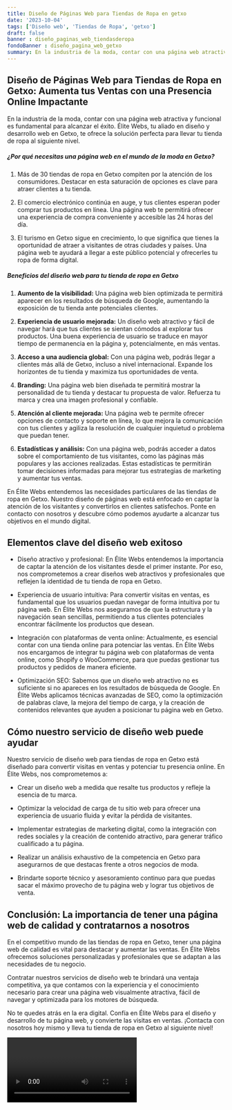 ```yaml
---
title: Diseño de Páginas Web para Tiendas de Ropa en getxo
date: '2023-10-04'
tags: ['Diseño web', 'Tiendas de Ropa', 'getxo']
draft: false
banner : diseño_paginas_web_tiendasderopa
fondoBanner : diseño_pagina_web_getxo
summary: En la industria de la moda, contar con una página web atractiva y funcional es fundamental para alcanzar el éxito. Élite Webs, tu aliado en diseño y desarrollo web en Getxo, te ofrece la solución perfecta para llevar tu tienda de ropa al siguiente nivel.
---
```


## Diseño de Páginas Web para Tiendas de Ropa en Getxo: Aumenta tus Ventas con una Presencia Online Impactante

En la industria de la moda, contar con una página web atractiva y funcional es fundamental para alcanzar el éxito. Élite Webs, tu aliado en diseño y desarrollo web en Getxo, te ofrece la solución perfecta para llevar tu tienda de ropa al siguiente nivel.

##### ¿Por qué necesitas una página web en el mundo de la moda en Getxo?

1. Más de 30 tiendas de ropa en Getxo compiten por la atención de los consumidores. Destacar en esta saturación de opciones es clave para atraer clientes a tu tienda.

2. El comercio electrónico continúa en auge, y tus clientes esperan poder comprar tus productos en línea. Una página web te permitirá ofrecer una experiencia de compra conveniente y accesible las 24 horas del día.

3. El turismo en Getxo sigue en crecimiento, lo que significa que tienes la oportunidad de atraer a visitantes de otras ciudades y países. Una página web te ayudará a llegar a este público potencial y ofrecerles tu ropa de forma digital.

##### Beneficios del diseño web para tu tienda de ropa en Getxo

1. **Aumento de la visibilidad:** Una página web bien optimizada te permitirá aparecer en los resultados de búsqueda de Google, aumentando la exposición de tu tienda ante potenciales clientes.

2. **Experiencia de usuario mejorada:** Un diseño web atractivo y fácil de navegar hará que tus clientes se sientan cómodos al explorar tus productos. Una buena experiencia de usuario se traduce en mayor tiempo de permanencia en la página y, potencialmente, en más ventas.

3. **Acceso a una audiencia global:** Con una página web, podrás llegar a clientes más allá de Getxo, incluso a nivel internacional. Expande los horizontes de tu tienda y maximiza tus oportunidades de venta.

4. **Branding:** Una página web bien diseñada te permitirá mostrar la personalidad de tu tienda y destacar tu propuesta de valor. Refuerza tu marca y crea una imagen profesional y confiable.

5. **Atención al cliente mejorada:** Una página web te permite ofrecer opciones de contacto y soporte en línea, lo que mejora la comunicación con tus clientes y agiliza la resolución de cualquier inquietud o problema que puedan tener.

6. **Estadísticas y análisis:** Con una página web, podrás acceder a datos sobre el comportamiento de tus visitantes, como las páginas más populares y las acciones realizadas. Estas estadísticas te permitirán tomar decisiones informadas para mejorar tus estrategias de marketing y aumentar tus ventas.

En Élite Webs entendemos las necesidades particulares de las tiendas de ropa en Getxo. Nuestro diseño de páginas web está enfocado en captar la atención de los visitantes y convertirlos en clientes satisfechos. Ponte en contacto con nosotros y descubre cómo podemos ayudarte a alcanzar tus objetivos en el mundo digital.

<GifSeo />

<Cta />

## Elementos clave del diseño web exitoso

- Diseño atractivo y profesional: En Élite Webs entendemos la importancia de captar la atención de los visitantes desde el primer instante. Por eso, nos comprometemos a crear diseños web atractivos y profesionales que reflejen la identidad de tu tienda de ropa en Getxo.

- Experiencia de usuario intuitiva: Para convertir visitas en ventas, es fundamental que los usuarios puedan navegar de forma intuitiva por tu página web. En Élite Webs nos aseguramos de que la estructura y la navegación sean sencillas, permitiendo a tus clientes potenciales encontrar fácilmente los productos que desean.

- Integración con plataformas de venta online: Actualmente, es esencial contar con una tienda online para potenciar las ventas. En Élite Webs nos encargamos de integrar tu página web con plataformas de venta online, como Shopify o WooCommerce, para que puedas gestionar tus productos y pedidos de manera eficiente.

- Optimización SEO: Sabemos que un diseño web atractivo no es suficiente si no apareces en los resultados de búsqueda de Google. En Élite Webs aplicamos técnicas avanzadas de SEO, como la optimización de palabras clave, la mejora del tiempo de carga, y la creación de contenidos relevantes que ayuden a posicionar tu página web en Getxo.

## Cómo nuestro servicio de diseño web puede ayudar

Nuestro servicio de diseño web para tiendas de ropa en Getxo está diseñado para convertir visitas en ventas y potenciar tu presencia online. En Élite Webs, nos comprometemos a:

- Crear un diseño web a medida que resalte tus productos y refleje la esencia de tu marca.

- Optimizar la velocidad de carga de tu sitio web para ofrecer una experiencia de usuario fluida y evitar la pérdida de visitantes.

- Implementar estrategias de marketing digital, como la integración con redes sociales y la creación de contenido atractivo, para generar tráfico cualificado a tu página.

- Realizar un análisis exhaustivo de la competencia en Getxo para asegurarnos de que destacas frente a otros negocios de moda.

- Brindarte soporte técnico y asesoramiento continuo para que puedas sacar el máximo provecho de tu página web y lograr tus objetivos de venta.

## Conclusión: La importancia de tener una página web de calidad y contratarnos a nosotros

En el competitivo mundo de las tiendas de ropa en Getxo, tener una página web de calidad es vital para destacar y aumentar las ventas. En Élite Webs ofrecemos soluciones personalizadas y profesionales que se adaptan a las necesidades de tu negocio.

Contratar nuestros servicios de diseño web te brindará una ventaja competitiva, ya que contamos con la experiencia y el conocimiento necesario para crear una página web visualmente atractiva, fácil de navegar y optimizada para los motores de búsqueda.

No te quedes atrás en la era digital. Confía en Élite Webs para el diseño y desarrollo de tu página web, y convierte las visitas en ventas. ¡Contacta con nosotros hoy mismo y lleva tu tienda de ropa en Getxo al siguiente nivel!

<Video />

<CtaBot job='Tiendas de Ropa' city='getxo'/>

<Gmaps query='getxo+españa+maps' />